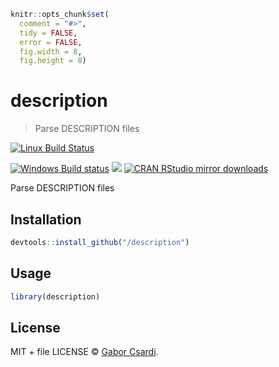 
```r
knitr::opts_chunk$set(
  comment = "#>",
  tidy = FALSE,
  error = FALSE,
  fig.width = 8,
  fig.height = 8)
```

# description

> Parse DESCRIPTION files

[![Linux Build Status](https://travis-ci.org//description.svg?branch=master)](https://travis-ci.org//description)

[![Windows Build status](https://ci.appveyor.com/api/projects/status/github//description?svg=true)](https://ci.appveyor.com/project//description)
[![](http://www.r-pkg.org/badges/version/description)](http://www.r-pkg.org/pkg/description)
[![CRAN RStudio mirror downloads](http://cranlogs.r-pkg.org/badges/description)](http://www.r-pkg.org/pkg/description)


Parse DESCRIPTION files

## Installation

```r
devtools::install_github("/description")
```

## Usage

```r
library(description)
```

## License

MIT + file LICENSE © [Gabor Csardi](https://github.com/).
